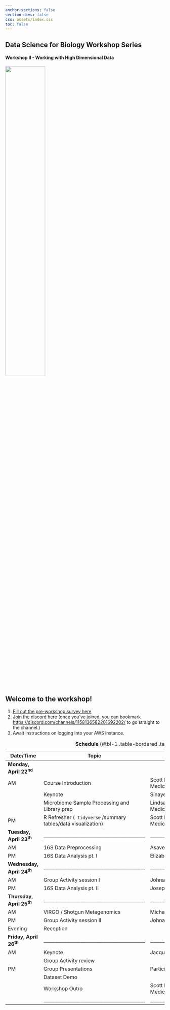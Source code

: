 ```yaml
---
anchor-sections: false
section-divs: false
css: assets/index.css
toc: false
---
```


::: {.grid}

::: {.g-col-12}

# Data Science for Biology Workshop Series
:::

::: {.g-col-6}
#### Workshop II - Working with High Dimensional Data
<!-- This week of content will prepare you to use R, RStudio, and Quarto for data analysis in clinical research. -->
:::

::: {.g-col-6 .text-start}

![](assets/images/durban_workshop_stickers_front_page.png){width=50%} 

:::


:::

## Welcome to the workshop!

1. [Fill out the pre-workshop survey here](https://forms.gle/7sdT7YRJerdgFJcc7)  
2. [Join the discord here](https://discord.gg/Mb7pRTptqm) (once you've joined, you can bookmark [https://discord.com/channels/1158136582201692202/](https://discord.com/channels/1227264067899621427) to go straight to the channel.)  
3. Await instructions on logging into your AWS instance.

<!-- Please install R and RStudio on your laptop. If you already have R and Rstudio installed, please make sure they are up-to date. Please install `R version 4.3.1` and `RStudio version 2023.09.0` [Click here for instructions on installing R and RStudio](installation-instructions.qmd) -->


| Date/Time  | Topic  | Instructor|
|--------|--------|--------|
| **Monday, April 22^nd^**  | | |
| AM   | Course Introduction | Scott Handley (Wash U School of Medicine)|
|    | Keynote | Sinaye Ngcapu (CAPRISA)|
|  | Microbiome Sample Processing and Library prep  | Lindsay Droit (Wash U School of Medicine)|
| PM   | R Refresher (<code> tidyverse</code> /summary tables/data visualization) | Scott Handley (Wash U School of Medicine)|
| **Tuesday, April 23^th^**  |____________________________________________ |____________________________________________ |
| AM   | 16S Data Preprocessing| Asavela Kama (CAPRISA)|
| PM | 16S Data Analysis pt. I | Elizabeth Costello (Stanford University) |
| **Wednesday, April 24^th^**  |____________________________________________ | ____________________________________________|
| AM   | Group Activity session I  | Johnathan Shih (Ragon Institute)|
 PM | 16S Data Analysis pt. II | Joseph Elsherbini (Ragon Institute)|
| **Thursday, April 25^th^**  |____________________________________________ | ____________________________________________|
| AM   | VIRGO / Shotgun Metagenomics | Michael France (UMD School of Medicine)|
| PM   | Group Activity session II  | Johnathan Shih (Ragon Institute)|
|Evening|Reception||
| **Friday, April 26^th^**  |____________________________________________ | ____________________________________________|
| AM   | Keynote | Jacques Ravel (UMD School of Medicine)|  
| | Group Activity review |  |  
| PM | Group Presentations | Participants |
|  | Dataset Demo |  |
|  | Workshop Outro | Scott Handley (Wash U School of Medicine) |
| |____________________________________________ |____________________________________________ |
: <b>Schedule</b> {#tbl-1 .table-bordered .table-sm}